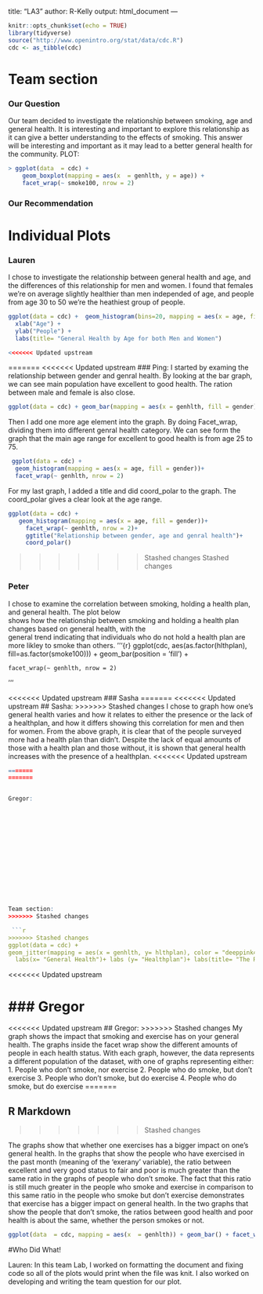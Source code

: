 title: "LA3"
author: R-Kelly
output: html_document
---

```r
knitr::opts_chunk$set(echo = TRUE)
library(tidyverse)
source("http://www.openintro.org/stat/data/cdc.R")
cdc <- as_tibble(cdc)
```
# Team section
### Our Question
Our team decided to investigate the relationship between smoking, age and general health.  It is interesting and important to explore this relationship as it can give a better understanding to the effects of smoking. This answer will be interesting and important as it may lead to a better general health for the community. 
PLOT:
```r
> ggplot(data  = cdc) + 
    geom_boxplot(mapping = aes(x  = genhlth, y = age)) +
    facet_wrap(~ smoke100, nrow = 2)
```
### Our Recommendation

# Individual Plots

### Lauren
I chose to investigate the relationship between general health and age, and the differences of this relationship for men and women. I found that females we're on average slightly healthier than men independed of age, and people from age 30 to 50 we're the heathiest group of people. 

```r
ggplot(data = cdc) +  geom_histogram(bins=20, mapping = aes(x = age, fill = genhlth)) +facet_wrap(~gender) +
  xlab("Age") +
  ylab("People") +
  labs(title= "General Health by Age for both Men and Women")

<<<<<<< Updated upstream
```
=======
<<<<<<< Updated upstream
### Ping:
I started by examing the relationship between gender and genral health. By looking at the bar graph, we can see main population have excellent to good health. The ration between male and female is also close. 
```r
ggplot(data = cdc) + geom_bar(mapping = aes(x = genhlth, fill = gender))
```

Then I add one more age element into the graph. By doing Facet_wrap, dividing them into different genral health category. We can see form the graph that the main age range for excellent to good health is from age 25 to 75.

```r
 ggplot(data = cdc) +
  geom_histogram(mapping = aes(x = age, fill = gender))+
  facet_wrap(~ genhlth, nrow = 2)
```
For my last graph, I added a title and did coord_polar to the graph. The coord_polar gives a clear look at the age range.
```r
ggplot(data = cdc) +
   geom_histogram(mapping = aes(x = age, fill = gender))+
     facet_wrap(~ genhlth, nrow = 2)+
     ggtitle("Relationship between gender, age and genral health")+
     coord_polar()
```
>>>>>>> Stashed changes
>>>>>>> Stashed changes

### Peter
I chose to examine the correlation between smoking, holding a health plan, and general health. The plot below  
shows how the relationship between smoking and holding a health plan changes based on general health, with the  
general trend indicating that individuals who do not hold a health plan are more likley to smoke than others. 
'''{r}
ggplot(cdc, aes(as.factor(hlthplan), fill=as.factor(smoke100))) +
     geom_bar(position = 'fill') +
        
    facet_wrap(~ genhlth, nrow = 2)
'''





<<<<<<< Updated upstream
### Sasha
=======
<<<<<<< Updated upstream
## Sasha:
>>>>>>> Stashed changes
I chose to graph how one's general health varies and how it relates to either the presence or the lack of a healthplan,
 and how it differs showing this correlation for men and then for women. From the above graph, it is clear that of the 
 people surveyed more had a health plan than didn't. Despite the lack of equal amounts of those with a health plan and 
 those without, it is shown that general health increases with the presence of a healthplan. 
<<<<<<< Updated upstream
```r
=======
=======


Gregor:















Team section:
>>>>>>> Stashed changes

 ```r
>>>>>>> Stashed changes
ggplot(data = cdc) +
geom_jitter(mapping = aes(x = genhlth, y= hlthplan), color = "deeppink4")+ facet_wrap("gender")+
  labs(x= "General Health")+ labs (y= "Healthplan")+ labs(title= "The Relationship between General Health and Having a Healthplan for Men and Women")
```

<<<<<<< Updated upstream


### Gregor
=======
<<<<<<< Updated upstream
## Gregor:
>>>>>>> Stashed changes
My graph shows the impact that smoking and exercise has on your general health. The graphs inside the facet wrap show the different amounts of people 
in each health status. With each graph, however, the data represents a different population of the dataset, with one of graphs representing either:
1. People who don't smoke, nor exercise
2. People who do smoke, but don't exercise
3. People who don't smoke, but do exercise
4. People who do smoke, but do exercise
=======








## R Markdown
>>>>>>> Stashed changes

The graphs show that whether one exercises has a bigger impact on one's general health. In the graphs that show the people who have exercised in the past 
month (meaning of the 'exerany' variable), the ratio between excellent and very good status to fair and poor is much greater than the same ratio in the graphs of people
who don't smoke. The fact that this ratio is still much greater in the people who smoke and exercise in comparison to this same ratio in the people who smoke but don't 
exercise demonstrates that exercise has a bigger impact on general health. In the two graphs that show the people that don't smoke, the ratios between good 
health and poor health is about the same, whether the person smokes or not. 

```r
ggplot(data  = cdc, mapping = aes(x  = genhlth)) + geom_bar() + facet_wrap(exerany~smoke100, labeller = label_both)
``` 
#Who Did What!

Lauren: In this team Lab, I worked on formatting the document and fixing code so all of the plots would print when the file was knit. I also worked on developing and writing the team question for our plot. 






